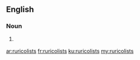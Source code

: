 ==English==

===Noun===
{{head|en|plural}}

# {{context|obsolete|lang=en}} {{plural of|ruricolist|lang=en|nocat=1}}

[[ar:ruricolists]]
[[fr:ruricolists]]
[[ku:ruricolists]]
[[my:ruricolists]]